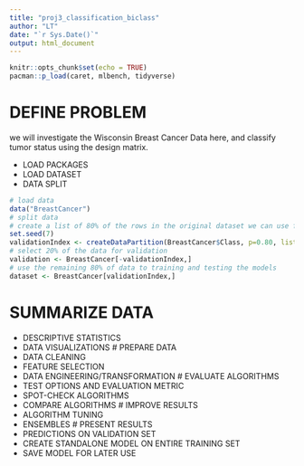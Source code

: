 ```yaml
---
title: "proj3_classification_biclass"
author: "LT"
date: "`r Sys.Date()`"
output: html_document
---
```


```r
knitr::opts_chunk$set(echo = TRUE)
pacman::p_load(caret, mlbench, tidyverse)
```

# DEFINE PROBLEM

we will investigate the Wisconsin Breast Cancer Data here, and classify tumor status using the design matrix.

  - LOAD PACKAGES
  - LOAD DATASET
  - DATA SPLIT
  
```r
# load data
data("BreastCancer")
# split data
# create a list of 80% of the rows in the original dataset we can use for training
set.seed(7)
validationIndex <- createDataPartition(BreastCancer$Class, p=0.80, list=FALSE)
# select 20% of the data for validation
validation <- BreastCancer[-validationIndex,]
# use the remaining 80% of data to training and testing the models
dataset <- BreastCancer[validationIndex,]
```

# SUMMARIZE DATA
  - DESCRIPTIVE STATISTICS
  - DATA VISUALIZATIONS
# PREPARE DATA
  - DATA CLEANING
  - FEATURE SELECTION
  - DATA ENGINEERING/TRANSFORMATION
# EVALUATE ALGORITHMS
  - TEST OPTIONS AND EVALUATION METRIC
  - SPOT-CHECK ALGORITHMS
  - COMPARE ALGORITHMS
# IMPROVE RESULTS
  - ALGORITHM TUNING
  - ENSEMBLES
# PRESENT RESULTS
  - PREDICTIONS ON VALIDATION SET
  - CREATE STANDALONE MODEL ON ENTIRE TRAINING SET
  - SAVE MODEL FOR LATER USE
















































